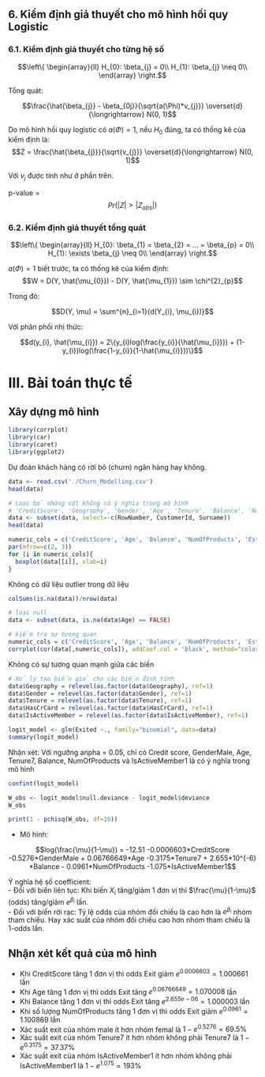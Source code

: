 ## 6. Kiểm định giả thuyết cho mô hình hồi quy Logistic

### 6.1. Kiểm định giả thuyết cho từng hệ số

$$\left\{ \begin{array}{ll}
H_{0}: \beta_{j} = 0\\
H_{1}: \beta_{j} \neq 0\\
\end{array} \right.$$

Tổng quát:

$$\frac{\hat{\beta_{j}} - \beta_{0j}}{\sqrt{a(\Phi)*v_{j}}} \overset{d}{\longrightarrow} N(0, 1)$$

Do mô hình hồi quy logistic có $a(\Phi) = 1$, nếu $H_{0}$ đúng, ta có thống kê của kiểm định là:
$$Z = \frac{\hat{\beta_{j}}}{\sqrt{v_{j}}} \overset{d}{\longrightarrow} N(0, 1)$$

Với $v_{j}$ được tính như ở phần trên.

p-value = $$Pr(|Z| > |Z_{obs}|)$$

### 6.2. Kiểm định giả thuyết tổng quát

$$\left\{ \begin{array}{ll}
H_{0}: \beta_{1} = \beta_{2} = ... = \beta_{p} = 0\\
H_{1}: \exists \beta_{j} \neq 0\\
\end{array} \right.$$

$a(\Phi) = 1$ biết trước, ta có thống kê của kiểm định: \
$$W = D(Y, \hat{\mu_{0}}) - D(Y, \hat{\mu_{1}}) \sim \chi^{2}_{p}$$

Trong đó:

$$D(Y, \mu) = \sum^{n}_{i=1}{d(Y_{i}, \mu_{i})}$$


Với phân phối nhị thức:

$$d(y_{i}, \hat{\mu_{i}}) = 2\{y_{i}log(\frac{y_{i}}{\hat{\mu_{i}}}) + (1-y_{i})log(\frac{1-y_{i}}{1-\hat{\mu_{i}}})\}$$

\newpage
# III. Bài toán thực tế
## Xây dựng mô hình
```r
library(corrplot)
library(car)
library(caret)
library(ggplot2)
```

Dự đoán khách hàng có rời bỏ (churn) ngân hàng hay không.

```r
data <- read.csv('./Churn_Modelling.csv')
head(data)
```

```r
# Loại bỏ những cột không có ý nghĩa trong mô hình
# 'CreditScore', 'Geography', 'Gender', 'Age', 'Tenure', 'Balance', 'NumOfProducts','EstimatedSalary','Exited'
data <- subset(data, select=-c(RowNumber, CustomerId, Surname))
head(data)
```

```r
numeric_cols = c('CreditScore', 'Age', 'Balance', 'NumOfProducts', 'EstimatedSalary')
par(mfrow=c(2, 3))
for (i in numeric_cols){
  boxplot(data[[i]], xlab=i)
}
```


Không có dữ liệu outlier trong dữ liệu

```r
colSums(is.na(data))/nrow(data)
```

```r
# loại null
data <- subset(data, is.na(data$Age) == FALSE)
```


```r
# kiểm tra sự tương quan
numeric_cols = c('CreditScore', 'Age', 'Balance', 'NumOfProducts', 'EstimatedSalary')
corrplot(cor(data[,numeric_cols]), addCoef.col = 'black', method="color")
```

Không có sự tương quan mạnh giữa các biến

```r
# Xử lý tạo biến giả cho các biến định tính
data$Geography = relevel(as.factor(data$Geography), ref=1)
data$Gender = relevel(as.factor(data$Gender), ref=1)
data$Tenure = relevel(as.factor(data$Tenure), ref=1)
data$HasCrCard = relevel(as.factor(data$HasCrCard), ref=1)
data$IsActiveMember = relevel(as.factor(data$IsActiveMember), ref=1)
```


```r
logit_model <- glm(Exited ~., family="binomial", data=data)
summary(logit_model) 
```

Nhận xét:
Với ngưỡng anpha = 0.05, chỉ có Credit score, GenderMale, Age, Tenure7, Balance, NumOfProducts và IsActiveMember1 là có ý nghĩa trong mô hình

```r
confint(logit_model)
```

```r
W_obs <- logit_model$null.deviance - logit_model$deviance
W_obs
```

```r
print(1 - pchisq(W_obs, df=10))
```


- Mô hình:

$$log(\frac{\mu}{1-\mu}) = -12.51 -0.0006603*CreditScore -0.5276*GenderMale + 0.06766649*Age -0.3175*Tenure7 + 2.655*10^{-6} *Balance - 0.0961*NumOfProducts -1.075*IsActiveMember1$$

Ý nghĩa hệ số coefficient:     
- Đối với biến liên tục: Khi biến $X_i$ tăng/giảm 1 đơn vị thì $\frac{\mu}{1-\mu}$ (odds) tăng/giảm $e^{\beta_{i}}$ lần.   
- Đối với biến rời rạc: Tỷ lệ odds của nhóm đối chiếu là cao hơn là $e^{\beta_{i}}$ nhóm tham chiếu. Hay xác suất của nhóm đối chiếu cao hơn nhóm tham chiếu là 1-odds lần.

\newpage
## Nhận xét kết quả của mô hình

- Khi CreditScore tăng 1 đơn vị thì odds Exit giảm $e^{0.0006603} = 1.000661$ lần
- Khi Age tăng 1 đơn vị thì odds Exit tăng $e^{0.06766649} = 1.070008$ lần
- Khi Balance tăng 1 đơn vị thì odds Exit tăng $e^{2.655e-06} = 1.000003$ lần
- Khi số lượng NumOfProducts tăng 1 đơn vị thì odds Exit giảm $e^{0.0961} = 1.100869$ lần
- Xác suất exit của nhóm male ít hơn nhóm femal là $1-e^{0.5276} = 69.5\%$
- Xác suất exit của nhóm Tenure7 ít hơn nhóm không phải Tenure7 là $1-e^{0.3175} = 37.37\%$
- Xác suất exit của nhóm IsActiveMember1 ít hơn nhóm không phải IsActiveMember1 là $1-e^{1.075} = 193\%$





